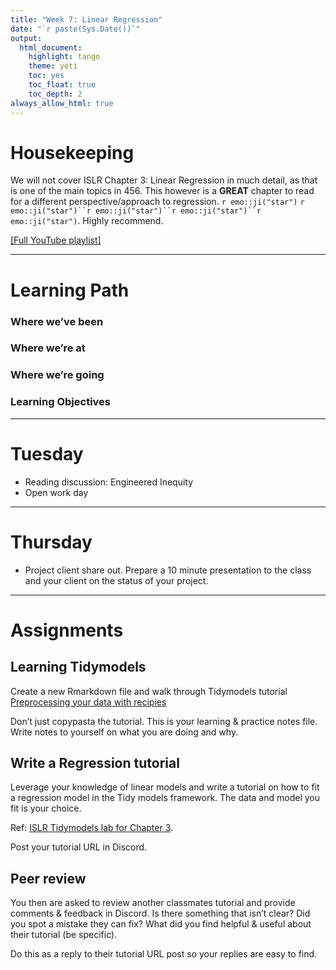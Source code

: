 ```yaml
---
title: "Week 7: Linear Regression"
date: "`r paste(Sys.Date())`"
output:   
  html_document: 
    highlight: tango
    theme: yeti
    toc: yes
    toc_float: true
    toc_depth: 2
always_allow_html: true
---
```



# Housekeeping 

We will not cover ISLR Chapter 3: Linear Regression in much detail, as that is one of the main topics in 456. This however is a **GREAT** chapter to read for a different perspective/approach to regression. `r emo::ji("star")` `r emo::ji("star")``r emo::ji("star")``r emo::ji("star")``r emo::ji("star")`. Highly recommend. 

[[Full YouTube playlist]](https://www.youtube.com/playlist?list=PL5-da3qGB5IBSSCPANhTgrw82ws7w_or9)

----

# Learning Path

### Where we've been

### Where we're at

### Where we're going

### Learning Objectives

----

# Tuesday

* Reading discussion: Engineered Inequity
* Open work day

----

# Thursday

* Project client share out. Prepare a 10 minute presentation to the class and your client on the status of your project. 

----

# Assignments

## Learning Tidymodels

Create a new Rmarkdown file and walk through Tidymodels tutorial [Preprocessing your data with recipies](https://www.tidymodels.org/start/recipes/)

Don't just copypasta the tutorial. This is your learning & practice notes file. Write notes to yourself on what you are doing and why.

## Write a Regression tutorial

Leverage your knowledge of linear models and write a tutorial on how to fit a regression model in the Tidy models framework. The data and model you fit is your choice. 

Ref: [ISLR Tidymodels lab for Chapter 3](https://emilhvitfeldt.github.io/ISLR-tidymodels-labs/linear-regression.html). 

Post your tutorial URL in Discord. 

## Peer review
You then are asked to review another classmates tutorial and provide comments & feedback in Discord. Is there something that isn't clear? Did you spot a mistake they can fix? What did you find helpful & useful about their tutorial (be specific). 

Do this as a reply to their tutorial URL post so your replies are easy to find. 
  
  


